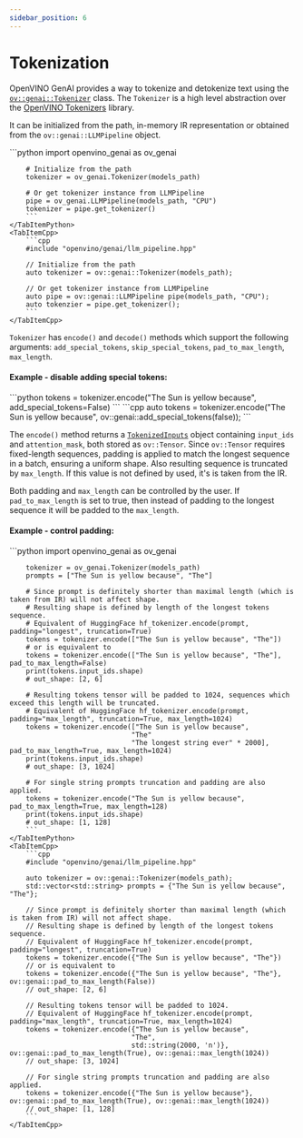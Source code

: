 ```yaml
---
sidebar_position: 6
---
```


# Tokenization

OpenVINO GenAI provides a way to tokenize and detokenize text using the [`ov::genai::Tokenizer`](https://docs.openvino.ai/2025/api/genai_api/_autosummary/openvino_genai.Tokenizer.html) class.
The `Tokenizer` is a high level abstraction over the [OpenVINO Tokenizers](https://github.com/openvinotoolkit/openvino_tokenizers) library.

It can be initialized from the path, in-memory IR representation or obtained from the `ov::genai::LLMPipeline` object.

<LanguageTabs>
    <TabItemPython>
        ```python
        import openvino_genai as ov_genai

        # Initialize from the path
        tokenizer = ov_genai.Tokenizer(models_path)

        # Or get tokenizer instance from LLMPipeline
        pipe = ov_genai.LLMPipeline(models_path, "CPU")
        tokenizer = pipe.get_tokenizer()
        ```
    </TabItemPython>
    <TabItemCpp>
        ```cpp
        #include "openvino/genai/llm_pipeline.hpp"

        // Initialize from the path
        auto tokenizer = ov::genai::Tokenizer(models_path);

        // Or get tokenizer instance from LLMPipeline
        auto pipe = ov::genai::LLMPipeline pipe(models_path, "CPU");
        auto tokenzier = pipe.get_tokenizer();
        ```
    </TabItemCpp>
</LanguageTabs>

`Tokenizer` has `encode()` and `decode()` methods which support the following arguments: `add_special_tokens`, `skip_special_tokens`, `pad_to_max_length`, `max_length`.

#### Example - disable adding special tokens:

<LanguageTabs>
    <TabItemPython>
        ```python
        tokens = tokenizer.encode("The Sun is yellow because", add_special_tokens=False)
        ```
    </TabItemPython>
    <TabItemCpp>
        ```cpp
        auto tokens = tokenizer.encode("The Sun is yellow because", ov::genai::add_special_tokens(false));
        ```
    </TabItemCpp>
</LanguageTabs>

The `encode()` method returns a [`TokenizedInputs`](https://docs.openvino.ai/2025/api/genai_api/_autosummary/openvino_genai.TokenizedInputs.html) object containing `input_ids` and `attention_mask`, both stored as `ov::Tensor`.
Since `ov::Tensor` requires fixed-length sequences, padding is applied to match the longest sequence in a batch, ensuring a uniform shape.
Also resulting sequence is truncated by `max_length`.
If this value is not defined by used, it's is taken from the IR.

Both padding and `max_length` can be controlled by the user.
If `pad_to_max_length` is set to true, then instead of padding to the longest sequence it will be padded to the `max_length`.

#### Example - control padding:

<LanguageTabs>
    <TabItemPython>
        ```python
        import openvino_genai as ov_genai

        tokenizer = ov_genai.Tokenizer(models_path)
        prompts = ["The Sun is yellow because", "The"]

        # Since prompt is definitely shorter than maximal length (which is taken from IR) will not affect shape.
        # Resulting shape is defined by length of the longest tokens sequence.
        # Equivalent of HuggingFace hf_tokenizer.encode(prompt, padding="longest", truncation=True)
        tokens = tokenizer.encode(["The Sun is yellow because", "The"])
        # or is equivalent to
        tokens = tokenizer.encode(["The Sun is yellow because", "The"], pad_to_max_length=False)
        print(tokens.input_ids.shape)
        # out_shape: [2, 6]

        # Resulting tokens tensor will be padded to 1024, sequences which exceed this length will be truncated.
        # Equivalent of HuggingFace hf_tokenizer.encode(prompt, padding="max_length", truncation=True, max_length=1024)
        tokens = tokenizer.encode(["The Sun is yellow because",
                                  "The"
                                  "The longest string ever" * 2000], pad_to_max_length=True, max_length=1024)
        print(tokens.input_ids.shape)
        # out_shape: [3, 1024]

        # For single string prompts truncation and padding are also applied.
        tokens = tokenizer.encode("The Sun is yellow because", pad_to_max_length=True, max_length=128)
        print(tokens.input_ids.shape)
        # out_shape: [1, 128]
        ```
    </TabItemPython>
    <TabItemCpp>
        ```cpp
        #include "openvino/genai/llm_pipeline.hpp"

        auto tokenizer = ov::genai::Tokenizer(models_path);
        std::vector<std::string> prompts = {"The Sun is yellow because", "The"};

        // Since prompt is definitely shorter than maximal length (which is taken from IR) will not affect shape.
        // Resulting shape is defined by length of the longest tokens sequence.
        // Equivalent of HuggingFace hf_tokenizer.encode(prompt, padding="longest", truncation=True)
        tokens = tokenizer.encode({"The Sun is yellow because", "The"})
        // or is equivalent to
        tokens = tokenizer.encode({"The Sun is yellow because", "The"}, ov::genai::pad_to_max_length(False))
        // out_shape: [2, 6]

        // Resulting tokens tensor will be padded to 1024.
        // Equivalent of HuggingFace hf_tokenizer.encode(prompt, padding="max_length", truncation=True, max_length=1024)
        tokens = tokenizer.encode({"The Sun is yellow because",
                                  "The",
                                  std::string(2000, 'n')}, ov::genai::pad_to_max_length(True), ov::genai::max_length(1024))
        // out_shape: [3, 1024]

        // For single string prompts truncation and padding are also applied.
        tokens = tokenizer.encode({"The Sun is yellow because"}, ov::genai::pad_to_max_length(True), ov::genai::max_length(1024))
        // out_shape: [1, 128]
        ```
    </TabItemCpp>
</LanguageTabs>
